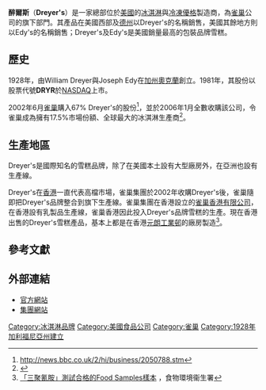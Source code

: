 {{NoteTA
|1=zh-tw:冰淇淋;zh-hk:雪糕;zh-cn:冰淇淋;
|2=zh-cn:酸奶;zh-hk:乳酪;zh-tw:優格;zh-my:优格;
}}
{{Infobox_Company |
  company_name = 醉爾斯冰淇淋|
  company_name_en= Dreyer's Grand Ice Cream Holdings, Inc |
  company_logo = [[File:Dreyers_LOGO_jpg.jpg|200px]] |
  company_type =  [[子公司|子公司]] |
  company_slogan = | 
  foundation = 1928年 |
  location = {{USA}}[[加州|加州]][[奧克蘭_(加州)|奧克蘭]] |
  key_people = T. Gary Rogers（[[CEO|CEO]]）|
  num_employees = ~6000人（2004年） |
  revenue = {{profit}}$15.88 億[[美元|美元]]（2004年）|
  industry = [[食品|食品]] |
  products = [[冰淇淋|冰淇淋]]、[[優格|優格]]|
  homepage = [http://www.dreyers.com/ www.dreyers.com] |
  footnotes = 
}}
'''醉爾斯'''（'''Dreyer's'''）是一家總部位於[[美國|美國]]的[[冰淇淋|冰淇淋]]與[[酸奶|冷凍優格]]製造商，為[[雀巢|雀巢]]公司的旗下部門。其產品在美國西部及[[德克薩斯州|德州]]以Dreyer's的名稱銷售，美國其餘地方則以Edy's的名稱銷售；Dreyer's及Edy's是美國銷量最高的包裝品牌雪糕。

== 歷史 ==
1928年，由William Dreyer與Joseph Edy在[[加州|加州]][[奧克蘭_(加州)|奧克蘭]]創立。1981年，其股份以股票代號'''DRYR'''於[[NASDAQ|NASDAQ]]上市。

2002年6月[[雀巢|雀巢]]購入67% Dreyer's的股份<ref>http://news.bbc.co.uk/2/hi/business/2050788.stm</ref>，並於2006年1月全數收購該公司，令雀巢成為擁有17.5%市場份額、全球最大的冰淇淋生產商<ref>{{Cite web |url=http://news.bbc.co.uk/2/hi/business/4627810.stm |title=存档副本 |accessdate=2006-12-30 |archive-date=2012-02-05 |archive-url=https://www.webcitation.org/65EAid04R?url=http://news.bbc.co.uk/2/hi/business/4627810.stm |dead-url=no }}</ref>。

== 生產地區 ==
Dreyer's是國際知名的雪糕品牌，除了在美國本土設有大型廠房外，在亞洲也設有生產線。

Dreyer's在[[香港|香港]]一直代表高檔市場，雀巢集團於2002年收購Dreyer's後，雀巢隨即把Dreyer's品牌整合到旗下生產線。雀巢集團在香港設立的[[雀巢牛奶公司|雀巢香港有限公司]]，在香港設有乳製品生產線，雀巢香港因此投入Dreyer's品牌雪糕的生產。現在香港出售的Dreyer's雪糕產品，基本上都是在香港[[元朗工業邨|元朗工業邨]]的廠房製造<ref>[http://www.cfs.gov.hk/cgi-bin/cfsnew/melamine/sat_ecsvread.pl?&page=78 「三聚氰胺」測試合格的Food Samples樣本] {{Wayback|url=http://www.cfs.gov.hk/cgi-bin/cfsnew/melamine/sat_ecsvread.pl?&page=78 |date=20160815061511 }}，食物環境衞生署</ref>。

== 參考文獻 ==
{{reflist}}

==外部連結==
*[http://www.dreyers.com/ 官方網站]
*[https://web.archive.org/web/20070103045056/http://www.dreyersinc.com/ 集團網站]
{{雀巢}}
[[Category:冰淇淋品牌|Category:冰淇淋品牌]]
[[Category:美國食品公司|Category:美國食品公司]]
[[Category:雀巢|Category:雀巢]]
[[Category:1928年加利福尼亞州建立|Category:1928年加利福尼亞州建立]]